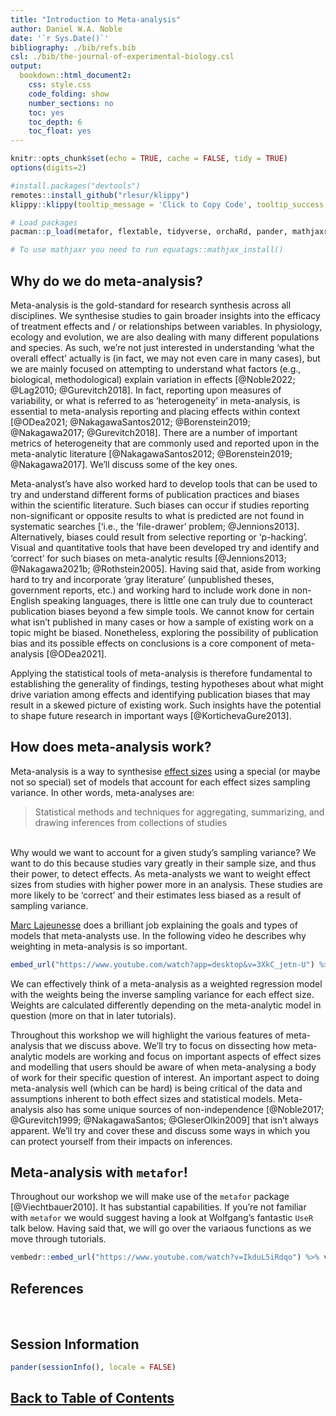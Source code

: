 ```yaml
---
title: "Introduction to Meta-analysis"
author: Daniel W.A. Noble
date: '`r Sys.Date()`'
bibliography: ./bib/refs.bib
csl: ./bib/the-journal-of-experimental-biology.csl
output:
  bookdown::html_document2:
    css: style.css
    code_folding: show
    number_sections: no
    toc: yes
    toc_depth: 6
    toc_float: yes
---
```


```r
knitr::opts_chunk$set(echo = TRUE, cache = FALSE, tidy = TRUE)
options(digits=2)
```

```r
#install.packages("devtools")
remotes::install_github("rlesur/klippy")
klippy::klippy(tooltip_message = 'Click to Copy Code', tooltip_success = 'Done', position = 'right', color = "red")

# Load packages
pacman::p_load(metafor, flextable, tidyverse, orchaRd, pander, mathjaxr, equatags, vembedr)

# To use mathjaxr you need to run equatags::mathjax_install()
```

## **Why do we do meta-analysis?**

Meta-analysis is the gold-standard for research synthesis across all disciplines. We synthesise studies to gain broader insights into the efficacy of treatment effects and / or relationships between variables. In physiology, ecology and evolution, we are also dealing with many different populations and species. As such, we're not just interested in understanding 'what the overall effect' actually is (in fact, we may not even care in many cases), but we are mainly focused on attempting to understand what factors (e.g., biological, methodological) explain variation in effects [@Noble2022; @Lag2010; @Gurevitch2018]. In fact, reporting upon measures of variability, or what is referred to as 'heterogeneity' in meta-analysis, is essential to meta-analysis reporting and placing effects within context [@ODea2021; @NakagawaSantos2012; @Borenstein2019; @Nakagawa2017; @Gurevitch2018]. There are a number of important metrics of heterogeneity that are commonly used and reported upon in the meta-analytic literature [@NakagawaSantos2012; @Borenstein2019; @Nakagawa2017]. We'll discuss some of the key ones.

Meta-analyst's have also worked hard to develop tools that can be used to try and understand different forms of publication practices and biases within the scientific literature. Such biases can occur if studies reporting non-significant or opposite results to what is predicted are not found in systematic searches ['i.e., the 'file-drawer' problem; @Jennions2013]. Alternatively, biases could result from selective reporting or 'p-hacking'. Visual and quantitative tools that have been developed try and identify and 'correct' for such biases on meta-analytic results [@Jennions2013; @Nakagawa2021b; @Rothstein2005]. Having said that, aside from working hard to try and incorporate 'gray literature' (unpublished theses, government reports, etc.) and working hard to include work done in non-English speaking languages, there is little one can truly due to counteract publication biases beyond a few simple tools. We cannot know for certain what isn't published in many cases or how a sample of existing work on a topic might be biased. Nonetheless, exploring the possibility of publication bias and its possible effects on conclusions is a core component of meta-analysis [@ODea2021]. 

Applying the statistical tools of meta-analysis is therefore fundamental to establishing the generality of findings, testing hypotheses about what might drive variation among effects and identifying publication biases that may result in a skewed picture of existing work. Such insights have the potential to shape future research in important ways [@KortichevaGure2013].

## **How does meta-analysis work?**

Meta-analysis is a way to synthesise [effect sizes](https://daniel1noble.github.io/meta-workshop/effect-size) using a special (or maybe not so special) set of models that account for each effect sizes sampling variance. In other words, meta-analyses are:

> Statistical methods and techniques for aggregating, summarizing, and drawing inferences from collections of studies

<br>
Why would we want to account for a given study's sampling variance? We want to do this because studies vary greatly in their sample size, and thus their power, to detect effects. As meta-analysts we want to weight effect sizes from studies with higher power more in an analysis. These studies are more likely to be 'correct' and their estimates less biased as a result of sampling variance.

[Marc Lajeunesse](http://lajeunesse.myweb.usf.edu) does a brilliant job explaining the goals and types of models that meta-analysts use. In the following video he describes why weighting in meta-analysis is so important. 

```r
embed_url("https://www.youtube.com/watch?app=desktop&v=3XkC_jetn-U") %>% use_align("center")
```

We can effectively think of a meta-analysis as a weighted regression model with the weights being the inverse sampling variance for each effect size. Weights are calculated differently depending on the meta-analytic model in question (more on that in later tutorials). 

Throughout this workshop we will highlight the various features of meta-analysis that we discuss above. We'll try to focus on dissecting how meta-analytic models are working and focus on important aspects of effect sizes and modelling that users should be aware of when meta-analysing a body of work for their specific question of interest. An important aspect to doing meta-analysis well (which can be hard) is being critical of the data and assumptions inherent to both effect sizes and statistical models. Meta-analysis also has some unique sources of non-independence [@Noble2017; @Gurevitch1999; @NakagawaSantos; @GleserOlkin2009] that isn't always apparent. We'll try and cover these and discuss some ways in which you can protect yourself from their impacts on inferences. 

## **Meta-analysis with `metafor`!**

Throughout our workshop we will make use of the `metafor` package [@Viechtbauer2010]. It has substantial capabilities. If you're not familiar with `metafor` we would suggest having a look at Wolfgang's fantastic `UseR` talk below. Having said that, we will go over the variaous functions as we move through tutorials.

```r
vembedr::embed_url("https://www.youtube.com/watch?v=IkduL5iRdqo") %>% vembedr::use_align("center")
```

## **References**

<div id="refs"></div>

<br>

## **Session Information**

```r
pander(sessionInfo(), locale = FALSE)
```

## [Back to Table of Contents](https://daniel1noble.github.io/meta-workshop/) {.hide}

<div class="tocify-extend-page" data-unique="tocify-extend-page" style="height: 0;"></div>
